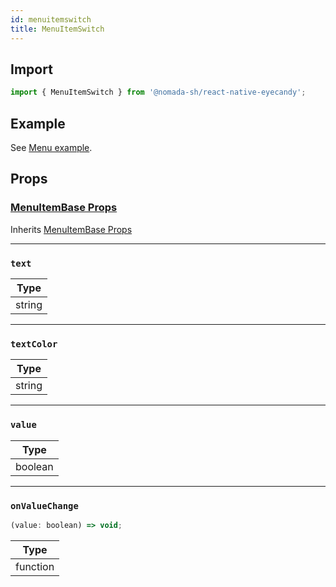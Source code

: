 ```yaml
---
id: menuitemswitch
title: MenuItemSwitch
---
```


## Import

```jsx
import { MenuItemSwitch } from '@nomada-sh/react-native-eyecandy';
```

## Example

See [Menu example](menu#example).

## Props

### [MenuItemBase Props](menuitembase#props)

Inherits [MenuItemBase Props](menuitembase#props)

---

### `text`

| Type   |
| ------ |
| string |

---

### `textColor`

| Type   |
| ------ |
| string |

---

### `value`

| Type    |
| ------- |
| boolean |

---

### `onValueChange`

```jsx
(value: boolean) => void;
```

| Type     |
| -------- |
| function |
